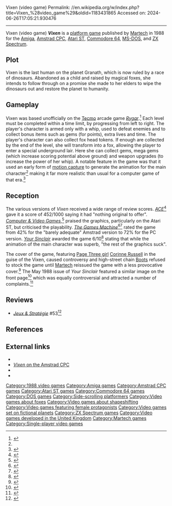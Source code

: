 Vixen (video game)
Permalink: //en.wikipedia.org/w/index.php?title=Vixen_%28video_game%29&oldid=1183431865
Accessed on: 2024-06-26T17:05:21.930476



------
Vixen (video game)
{{Infobox video game
|title=Vixen
|image=vixen1988.jpg
| alt = ''Vixen''
|caption=Advertisement
|developer=
|designer= 
|publisher=[[Martech]]
|programmer=Ian McArdle<br>Jonathan Howell<br>Nick Jones
|artist =Malcolm J. Smith <br> Mark Eason
|composer=Jason C. Brooke 
|released=August 1988
|genre=[[Platform game|Platform]]
|modes=[[Single-player video game|Single-player]]
|platforms=[[Amiga]], [[Amstrad CPC]], [[Atari ST]], [[Commodore 64]], [[MS-DOS]], [[ZX Spectrum]]
}}
'''''Vixen''''' is a [[platform game]] published by [[Martech]] in 1988 for the [[Amiga]], [[Amstrad CPC]], [[Atari ST]], [[Commodore 64]], [[MS-DOS]], and [[ZX Spectrum]].

==Plot==
Vixen is the last human on the planet Granath, which is now ruled by a race of dinosaurs. Abandoned as a child and raised by magical foxes, she intends to follow through on a promise she made to her elders to wipe the dinosaurs out and restore the planet to humanity.

==Gameplay==
Vixen was based unofficially on the [[Tecmo]] arcade game ''[[Rygar]]''.<ref name=retrogamer133>{{cite magazine|magazine=[[Retro Gamer]]|title=Martech Games - The Personality People|page=51|issue=133|author=Graeme Mason}}</ref> Each level must be completed within a time limit, by progressing from left to right. The player's character is armed only with a whip, used to defeat enemies and to collect bonus items such as gems (for points), extra lives and time. The player's character can also collect fox head tokens. If enough are collected by the end of the level, she will transform into a fox, allowing the player to enter a special underground lair. Here she can collect gems, mega gems (which increase scoring potential above ground) and weapon upgrades (to increase the power of her whip). A notable feature in the game was that it used an early form of [[motion capture]] to generate the animation for the main character<ref name=retrogamer133 /> making it far more realistic than usual for a computer game of that era.<ref>{{Cite web|last=Mason|first=Graeme|date=2016-05-15|title=Nine ways the the[sic] 8-bit era made gaming what it is today|url=https://www.eurogamer.net/articles/2016-05-15-nine-ways-the-the-8-bit-era-made-gaming-what-it-is-today|access-date=2021-01-29|website=Eurogamer|language=en}}</ref>

==Reception==
The various versions of ''Vixen'' received a wide range of review scores. ''[[ACE (magazine)|ACE]]''<ref name="archive1">{{cite web|url=https://archive.org/stream/ace-magazine-11/ACE_Issue_11_1988_Aug#page/n67/mode/1up |title=ACE Magazine Issue 11 |date=August 1988 |access-date=2015-11-06}}</ref> gave it a score of 452/1000 saying it had "nothing original to offer". ''[[Computer & Video Games]]'',<ref>{{cite web|url=https://archive.org/stream/cvg-magazine-081/CVG_081_Jul_1988#page/n51/mode/2up/search/vixen |title=CVG Magazine Issue 081 |date=July 1988 |access-date=2015-11-06}}</ref> praised the graphics, particularly on the Atari ST, but criticised the playability.  ''[[The Games Machine]]''<ref>{{cite web|url=https://archive.org/stream/thegamesmachine-magazine-11/TheGamesMachine_11#page/n48/mode/1up |title=The Games Machine Magazine Issue 11 |access-date=2015-11-06}}</ref><ref>{{cite web|url=https://archive.org/stream/thegamesmachine-magazine-08/TheGamesMachine_08#page/n77/mode/1up |title=The Games Machine Magazine Issue 08 |access-date=2015-11-06}}</ref> rated the game from 42% for the "barely adequate" Amstrad version to 72% for the PC version. ''[[Your Sinclair]]'' awarded the game 6/10<ref>{{cite magazine |title=Vixen|magazine=Your Sinclair |issue=32 |publisher=Dennis Publishing |date=August 1988|page=70|url=https://spectrumcomputing.co.uk/page.php?issue_id=253&page=70}}</ref> stating that while the animation of the main character was superb, "the rest of the graphics suck".

The cover of the game, featuring [[Page Three girl]] [[Corinne Russell]] in the guise of the Vixen, caused controversy and high-street chain [[Boots Group|Boots]] refused to stock the game until [[Martech]] reissued the game with a less provocative cover.<ref>{{cite magazine |title=Censor Nonsense|magazine=Crash |issue=55 |publisher=Newsfield Publishing |date=August 1988|page=92|url=https://spectrumcomputing.co.uk/page.php?issue_id=1022&page=92}}</ref> The May 1988 issue of ''Your Sinclair'' featured a similar image on the front page<ref>{{cite web|url=https://archive.org/details/your-sinclair-29|title=Your Sinclair: issue 29|date=May 1988|access-date=2023-08-12}}</ref> which was equally controversial and attracted a number of complaints.<ref>{{cite web|url=https://archive.org/stream/your-sinclair-31/YourSinclair_31_Jul_1988#page/n15/mode/2up |title=Dark Side : Your Sinclair Magazine : Issue 31|date=July 1988 |access-date=2015-11-06}}</ref>

==Reviews==
*''[[:fr:Jeux et Stratégie|Jeux & Stratégie]]'' #53<ref>{{cite web | url=https://archive.org/details/jeux-et-strategie-53/page/58/mode/2up | title=Jeux & stratégie 53 | date=October 1988 }}</ref>

==References==
{{Reflist}}

==External links==
*{{moby game|id=/vixen|name=''Vixen''}}
*[http://www.cpczone.net/index.php?game=951 ''Vixen'' on the Amstrad CPC]
*{{Lemon64 game|id=2793|name=Vixen}}
*{{WoS game|id=0005589|name=Vixen}}

[[Category:1988 video games]]
[[Category:Amiga games]]
[[Category:Amstrad CPC games]]
[[Category:Atari ST games]]
[[Category:Commodore 64 games]]
[[Category:DOS games]]
[[Category:Side-scrolling platformers]]
[[Category:Video games about foxes]]
[[Category:Video games about shapeshifting]]
[[Category:Video games featuring female protagonists]]
[[Category:Video games set on fictional planets]]
[[Category:ZX Spectrum games]]
[[Category:Video games developed in the United Kingdom]]
[[Category:Martech games]]
[[Category:Single-player video games]]